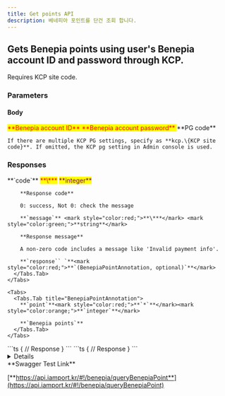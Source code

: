 ```yaml
---
title: Get points API
description: 베네피아 포인트를 단건 조회 합니다.
---
```



## Gets Benepia points using user's Benepia account ID and password through KCP.

<Swagger method="post" path="/benepia/point" baseUrl="https://api.iamport.kr" summary="Gets Benepia points using user's Benepia account ID and password through KCP.">
  <SwaggerDescription>
    Requires KCP site code.
  </SwaggerDescription>

  ### Parameters

  #### Body

  <SwaggerParameter name="benepia_user" type="String" required="true">
    <mark style="color:red;">
      **Benepia account ID**
    </mark>
  </SwaggerParameter>

  <SwaggerParameter name="benepia_password" type="String" required="true">
    <mark style="color:red;">
      **Benepia account password**
    </mark>
  </SwaggerParameter>

  <SwaggerParameter name="pg" type="String">
    **PG code**

    If there are multiple KCP PG settings, specify as **kcp.\{KCP site code}**. If omitted, the KCP pg setting in Admin console is used.
  </SwaggerParameter>

  ### Responses

  <SwaggerResponse status="200: OK" description="Success">
    <Tabs>
      <Tabs.Tab title="BenepiaPointResponse">
        **`code`** <mark style="color:red;">**\***</mark> <mark style="color:purple;">**integer**</mark>

        **Response code**

        0: success, Not 0: check the message

        **`message`** <mark style="color:red;">**\***</mark> <mark style="color:green;">**string**</mark>

        **Response message**

        A non-zero code includes a message like 'Invalid payment info'.

        **`response`` `**<mark style="color:red;">**`(BenepiaPointAnnotation, optional)`**</mark>
      </Tabs.Tab>
    </Tabs>

    <Tabs>
      <Tabs.Tab title="BenepiaPointAnnotation">
        **`point`**<mark style="color:red;">**`*`**</mark><mark style="color:orange;">**`integer`**</mark>

        **`Benepia points`**
      </Tabs.Tab>
    </Tabs>
  </SwaggerResponse>

  <SwaggerResponse status="401: Unauthorized" description="Missing or invalid access token">
    ```ts
    {
      // Response
    }
    ```
  </SwaggerResponse>

  <SwaggerResponse status="500: Internal Server Error" description="Request failed">
    ```ts
    {
      // Response
    }
    ```
  </SwaggerResponse>
</Swagger>

<Details>
  <Details.Summary>Response Model Schema</Details.Summary>

  <Details.Content>
    ```json
    {
      "code": 0,
      "message": "string",
      "response": {
        "point": 0
      }
    }
    ```
  </Details.Content>
</Details>

<Hint style="success">
  **Swagger Test Link**

  [**https://api.iamport.kr/#!/benepia/queryBenepiaPoint**](https://api.iamport.kr/#!/benepia/queryBenepiaPoint)
</Hint>
